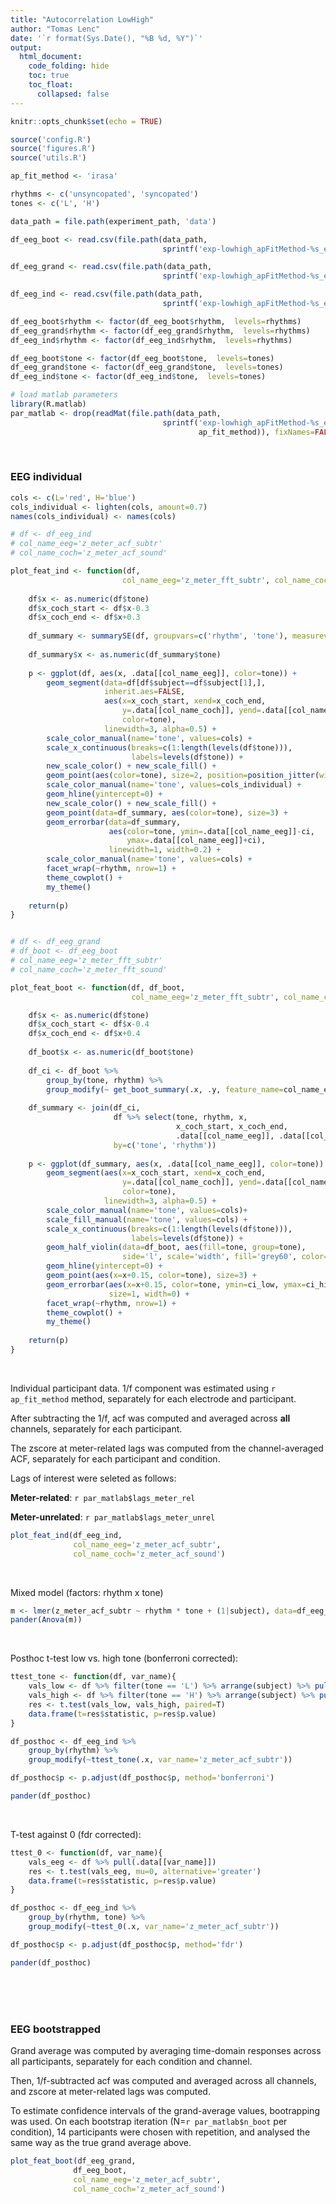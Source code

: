 ```yaml
---
title: "Autocorrelation LowHigh"
author: "Tomas Lenc"
date: '`r format(Sys.Date(), "%B %d, %Y")`'
output:
  html_document: 
    code_folding: hide
    toc: true
    toc_float: 
      collapsed: false
---
```


```r
knitr::opts_chunk$set(echo = TRUE)

source('config.R')
source('figures.R')
source('utils.R')

```


```r

ap_fit_method <- 'irasa'

rhythms <- c('unsyncopated', 'syncopated')
tones <- c('L', 'H')

data_path = file.path(experiment_path, 'data')

df_eeg_boot <- read.csv(file.path(data_path,
                                  sprintf('exp-lowhigh_apFitMethod-%s_eegBoot.csv', ap_fit_method)))

df_eeg_grand <- read.csv(file.path(data_path, 
                                  sprintf('exp-lowhigh_apFitMethod-%s_eegGrand.csv', ap_fit_method)))

df_eeg_ind <- read.csv(file.path(data_path, 
                                  sprintf('exp-lowhigh_apFitMethod-%s_eegIndividual.csv', ap_fit_method)))

df_eeg_boot$rhythm <- factor(df_eeg_boot$rhythm,  levels=rhythms)
df_eeg_grand$rhythm <- factor(df_eeg_grand$rhythm,  levels=rhythms)
df_eeg_ind$rhythm <- factor(df_eeg_ind$rhythm,  levels=rhythms)

df_eeg_boot$tone <- factor(df_eeg_boot$tone,  levels=tones)
df_eeg_grand$tone <- factor(df_eeg_grand$tone,  levels=tones)
df_eeg_ind$tone <- factor(df_eeg_ind$tone,  levels=tones)

# load matlab parameters 
library(R.matlab)
par_matlab <- drop(readMat(file.path(data_path, 
                                  sprintf('exp-lowhigh_apFitMethod-%s_eegBoot_par.mat',
                                          ap_fit_method)), fixNames=FALSE)$par)


```


<br>

### EEG individual 

```r

cols <- c(L='red', H='blue')
cols_individual <- lighten(cols, amount=0.7)
names(cols_individual) <- names(cols)

# df <- df_eeg_ind
# col_name_eeg='z_meter_acf_subtr'
# col_name_coch='z_meter_acf_sound'

plot_feat_ind <- function(df, 
                         col_name_eeg='z_meter_fft_subtr', col_name_coch='z_meter_fft_sound'){
    
    df$x <- as.numeric(df$tone)
    df$x_coch_start <- df$x-0.3
    df$x_coch_end <- df$x+0.3
    
    df_summary <- summarySE(df, groupvars=c('rhythm', 'tone'), measurevar=col_name_eeg)
    
    df_summary$x <- as.numeric(df_summary$tone)
    
    p <- ggplot(df, aes(x, .data[[col_name_eeg]], color=tone)) + 
        geom_segment(data=df[df$subject==df$subject[1],],
                     inherit.aes=FALSE,
                     aes(x=x_coch_start, xend=x_coch_end,
                         y=.data[[col_name_coch]], yend=.data[[col_name_coch]],
                         color=tone),
                     linewidth=3, alpha=0.5) +
        scale_color_manual(name='tone', values=cols) +
        scale_x_continuous(breaks=c(1:length(levels(df$tone))), 
                           labels=levels(df$tone)) +  
        new_scale_color() + new_scale_fill() +
        geom_point(aes(color=tone), size=2, position=position_jitter(width=0.1, height=0)) +
        scale_color_manual(name='tone', values=cols_individual) + 
        geom_hline(yintercept=0) +
        new_scale_color() + new_scale_fill() + 
        geom_point(data=df_summary, aes(color=tone), size=3) + 
        geom_errorbar(data=df_summary, 
                      aes(color=tone, ymin=.data[[col_name_eeg]]-ci,
                          ymax=.data[[col_name_eeg]]+ci), 
                      linewidth=1, width=0.2) + 
        scale_color_manual(name='tone', values=cols) + 
        facet_wrap(~rhythm, nrow=1) + 
        theme_cowplot() + 
        my_theme()
    
    return(p)
}


# df <- df_eeg_grand
# df_boot <- df_eeg_boot
# col_name_eeg='z_meter_fft_subtr'
# col_name_coch='z_meter_fft_sound'

plot_feat_boot <- function(df, df_boot, 
                           col_name_eeg='z_meter_fft_subtr', col_name_coch='z_meter_fft_sound'){

    df$x <- as.numeric(df$tone)
    df$x_coch_start <- df$x-0.4
    df$x_coch_end <- df$x+0.4
    
    df_boot$x <- as.numeric(df_boot$tone)
    
    df_ci <- df_boot %>% 
        group_by(tone, rhythm) %>% 
        group_modify(~ get_boot_summary(.x, .y, feature_name=col_name_eeg)) 
        
    df_summary <- join(df_ci, 
                       df %>% select(tone, rhythm, x, 
                                     x_coch_start, x_coch_end, 
                                     .data[[col_name_eeg]], .data[[col_name_coch]]), 
                       by=c('tone', 'rhythm'))
    
    p <- ggplot(df_summary, aes(x, .data[[col_name_eeg]], color=tone)) + 
        geom_segment(aes(x=x_coch_start, xend=x_coch_end,
                         y=.data[[col_name_coch]], yend=.data[[col_name_coch]],
                         color=tone),
                     linewidth=3, alpha=0.5) +
        scale_color_manual(name='tone', values=cols)+
        scale_fill_manual(name='tone', values=cols) +
        scale_x_continuous(breaks=c(1:length(levels(df$tone))), 
                           labels=levels(df$tone)) +  
        geom_half_violin(data=df_boot, aes(fill=tone, group=tone), 
                         side='l', scale='width', fill='grey60', color=NA, alpha=0.6, trim=T) + 
        geom_hline(yintercept=0) +
        geom_point(aes(x=x+0.15, color=tone), size=3) + 
        geom_errorbar(aes(x=x+0.15, color=tone, ymin=ci_low, ymax=ci_high), 
                      size=1, width=0) + 
        facet_wrap(~rhythm, nrow=1) + 
        theme_cowplot() + 
        my_theme()
    
    return(p)
}

```

<br> 

Individual participant data. 1/f component was estimated using `r ap_fit_method` method, separately for each electrode and participant. 

After subtracting the 1/f, acf was computed and averaged across **all** channels, separately for each participant.  

The zscore at meter-related lags was computed from the channel-averaged ACF, separately for each participant and condition.  

Lags of interest were seleted as follows:   

**Meter-related**: `r par_matlab$lags_meter_rel`

**Meter-unrelated**: `r par_matlab$lags_meter_unrel`


```r
plot_feat_ind(df_eeg_ind, 
              col_name_eeg='z_meter_acf_subtr',
              col_name_coch='z_meter_acf_sound')
```
<br> 

Mixed model (factors: rhythm x tone)

```r
m <- lmer(z_meter_acf_subtr ~ rhythm * tone + (1|subject), data=df_eeg_ind)
pander(Anova(m))
```
<br> 

Posthoc t-test low vs. high tone  (bonferroni corrected): 

```r

ttest_tone <- function(df, var_name){
    vals_low <- df %>% filter(tone == 'L') %>% arrange(subject) %>% pull(.data[[var_name]])
    vals_high <- df %>% filter(tone == 'H') %>% arrange(subject) %>% pull(.data[[var_name]])
    res <- t.test(vals_low, vals_high, paired=T)
    data.frame(t=res$statistic, p=res$p.value)
}

df_posthoc <- df_eeg_ind %>% 
    group_by(rhythm) %>% 
    group_modify(~ttest_tone(.x, var_name='z_meter_acf_subtr'))

df_posthoc$p <- p.adjust(df_posthoc$p, method='bonferroni')

pander(df_posthoc)
```
<br> 

T-test against 0 (fdr corrected): 
```r

ttest_0 <- function(df, var_name){
    vals_eeg <- df %>% pull(.data[[var_name]])
    res <- t.test(vals_eeg, mu=0, alternative='greater')
    data.frame(t=res$statistic, p=res$p.value)
}

df_posthoc <- df_eeg_ind %>% 
    group_by(rhythm, tone) %>% 
    group_modify(~ttest_0(.x, var_name='z_meter_acf_subtr'))

df_posthoc$p <- p.adjust(df_posthoc$p, method='fdr')

pander(df_posthoc)
```



<br><br><br> 

### EEG bootstrapped 

Grand average was computed by averaging time-domain responses across all participants, separately for each condition and channel.  

Then, 1/f-subtracted acf was computed and averaged across all channels, and zscore at meter-related lags was computed. 

To estimate confidence intervals of the grand-average values, bootrapping was used. On each bootstrap iteration (N=`r par_matlab$n_boot` per condition), 14 participants were chosen with repetition, and analysed the same way as the true grand average above.  

```r
plot_feat_boot(df_eeg_grand, 
              df_eeg_boot, 
              col_name_eeg='z_meter_acf_subtr',
              col_name_coch='z_meter_acf_sound')

```










